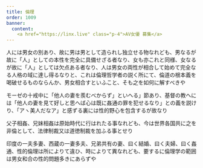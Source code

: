 ```yaml
---
title: 倫理
order: 1009
banner:
  content: 
    <a href="https://linx.live" class="p-4">AV女優 募集</a>
---
```



人には男女の別あり、故に男は男として造られし独立せる物なれども、男なるが故に「人」としての本性を完全に具備せざる者なり、女も亦これと同様、女なるが故に「人」としては欠点ある者なり、人は男女の両性が相合して始めて完全なる人格の域に達し得るなりと、これは倫理哲学者の説く所にて、倫道の根本義を喝破せるものならんか、男女相合すといふこと、そも之を如何に解すべきや


モーゼの十戒中に「他人の妻を羨むべからず」といへる」節あり、基督の教へには「他人の妻を見て好しと思へば心は既に姦通の罪を犯せるなり」との義を説けり、「アヽ美人だなア」と感ずる裏には性的野心を包含するが故なり

父子相姦、兄妹相姦は原始時代に行はれたる事なれども、今は世界各国共に之を非倫として、法律制裁又は道徳制裁を加ふる事とせり


印度の一夫多妻、西蔵の一妻多夫、兄弟共有の妻、曰く結婚、曰く夫婦、曰く姦通、性的倫理は所によりて違ひ、時によりて異なれども、要するに倫理学の範囲は男女和合の性的問題多きにあらずや
